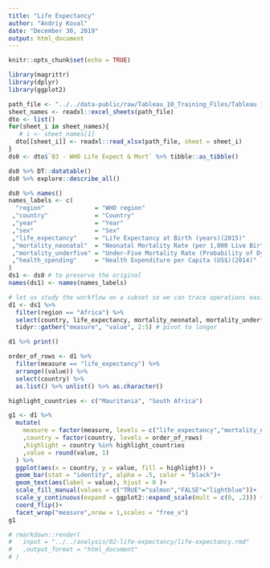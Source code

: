 ```yaml
---
title: "Life Expectancy"
author: "Andriy Koval"
date: "December 30, 2019"
output: html_document
---
```


```r
knitr::opts_chunk$set(echo = TRUE)
```

```r
library(magrittr)
library(dplyr)
library(ggplot2)
```


```r
path_file <- "../../data-public/raw/Tableau_10_Training_Files/Tableau 10 Training Practice Data.xlsx"
sheet_names <- readxl::excel_sheets(path_file)
dto <- list()
for(sheet_i in sheet_names){
   # i <- sheet_names[1]
  dto[[sheet_i]] <- readxl::read_xlsx(path_file, sheet = sheet_i)
}
ds0 <- dto$`03 - WHO Life Expect & Mort` %>% tibble::as_tibble()
```


```r
ds0 %>% DT::datatable()
ds0 %>% explore::describe_all()
```

```r
ds0 %>% names()
names_labels <- c(
  "region"              = "WHO region"                                                                           
 ,"country"             = "Country"                                                                              
 ,"year"                = "Year"                                                                                 
 ,"sex"                 = "Sex"                                                                                  
 ,"life_expectancy"     = "Life Expectancy at Birth (years)(2015)"                                               
 ,"mortality_neonatal"  = "Neonatal Mortality Rate (per 1,000 Live Births)(2015)"                                
 ,"mortality_underfive" = "Under-Five Mortality Rate (Probability of Dying by Age 5 per 1,000 Live Births)(2015)"
 ,"health_spending"     = "Health Expenditure per Capita (US$)(2014)" 
)
ds1 <- ds0 # to preserve the original 
names(ds1) <- names(names_labels)
```

```r
# let us study the workflow on a subset so we can trace operations easier
d1 <- ds1 %>% 
  filter(region == "Africa") %>% 
  select(country, life_expectancy, mortality_neonatal, mortality_underfive, health_spending) %>% 
  tidyr::gather("measure", "value", 2:5) # pivot to longer

d1 %>% print()
```

```r
order_of_rows <- d1 %>%
  filter(measure == "life_expectancy") %>% 
  arrange((value)) %>% 
  select(country) %>% 
  as.list() %>% unlist() %>% as.character()

highlight_countries <- c("Mauritania", "South Africa")

g1 <- d1 %>% 
  mutate(
    measure = factor(measure, levels = c("life_expectancy","mortality_neonatal","mortality_underfive","health_spending"))
    ,country = factor(country, levels = order_of_rows)
    ,highlight = country %in% highlight_countries
    ,value = round(value, 1)
  ) %>% 
  ggplot(aes(x = country, y = value, fill = highlight)) +
  geom_bar(stat = "identity", alpha = .5, color = "black")+
  geom_text(aes(label = value), hjust = 0 )+
  scale_fill_manual(values = c("TRUE"="salmon","FALSE"="lightblue"))+
  scale_y_continuous(expand = ggplot2::expand_scale(mult = c(0, .2))) +
  coord_flip()+
  facet_wrap("measure",nrow = 1,scales = "free_x")
g1

```

```r
# rmarkdown::render(
#   input = "../../analysis/02-life-expectancy/life-expectancy.rmd"
#   ,output_format = "html_document"
# )

```



